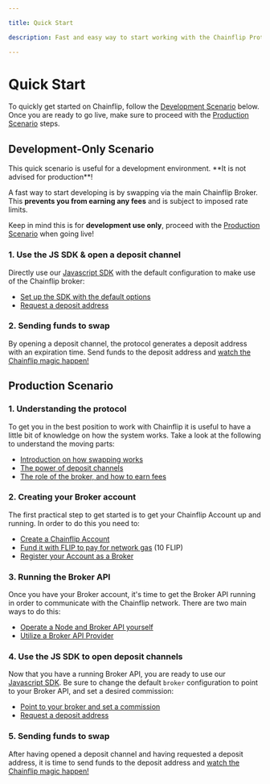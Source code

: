 ```yaml
---

title: Quick Start

description: Fast and easy way to start working with the Chainflip Protocol.

---
```



# Quick Start

To quickly get started on Chainflip, follow the [Development Scenario](#development-only-scenario) below. Once you are ready to go live, make sure to proceed with the [Production Scenario](#production-scenario) steps.

## Development-Only Scenario

<Callout type="warning">
This quick scenario is useful for a development environment. **It is not advised for production**!
</Callout>

A fast way to start developing is by swapping via the main Chainflip Broker. This **prevents you from earning any fees** and is subject to imposed rate limits.

Keep in mind this is for **development use only**, proceed with the [Production Scenario](#production-scenario) when going live!

### 1. Use the JS SDK & open a deposit channel

Directly use our [Javascript SDK](javascript-sdk/introduction) with the default configuration to make use of the Chainflip broker:

* [Set up the SDK with the default options](javascript-sdk/quick-start#set-up)
* [Request a deposit address](javascript-sdk/swap-assets/request-deposit-address)

### 2. Sending funds to swap

By opening a deposit channel, the protocol generates a deposit address with an expiration time. Send funds to the deposit address and [watch the Chainflip magic happen!](../../concepts/swaps-amm/native-swap-flow)

## Production Scenario

### 1. Understanding the protocol

To get you in the best position to work with Chainflip it is useful to have a little bit of knowledge on how the system works. Take a look at the following to understand the moving parts:

* [Introduction on how swapping works](../how-swapping-works)
* [The power of deposit channels](../../concepts/swaps-amm/deposit-channels-and-brokers)
* [The role of the broker, and how to earn fees](running-a-broker/introduction)

### 2. Creating your Broker account

The first practical step to get started is to get your Chainflip Account up and running. In order to do this you need to:

* [Create a Chainflip Account](chainflip-account/creating)
* [Fund it with FLIP to pay for network gas](chainflip-account/funding) (10 FLIP)
* [Register your Account as a Broker](chainflip-account/broker)

### 3. Running the Broker API

Once you have your Broker account, it's time to get the Broker API running in order to communicate with the Chainflip network. There are two main ways to do this:

* [Operate a Node and Broker API yourself](running-a-broker/broker-api)
* [Utilize a Broker API Provider](running-a-broker/affiliate-brokers)

### 4. Use the JS SDK to open deposit channels

Now that you have a running Broker API, you are ready to use our [Javascript SDK](javascript-sdk/introduction). Be sure to change the default `broker` configuration to point to your Broker API, and set a desired commission:

* [Point to your broker and set a commission](javascript-sdk/quick-start#set-up)
* [Request a deposit address](javascript-sdk/swap-assets/request-deposit-address)

### 5. Sending funds to swap

After having opened a deposit channel and having requested a deposit address, it is time to send funds to the deposit address and [watch the Chainflip magic happen!](../../concepts/swaps-amm/native-swap-flow)
